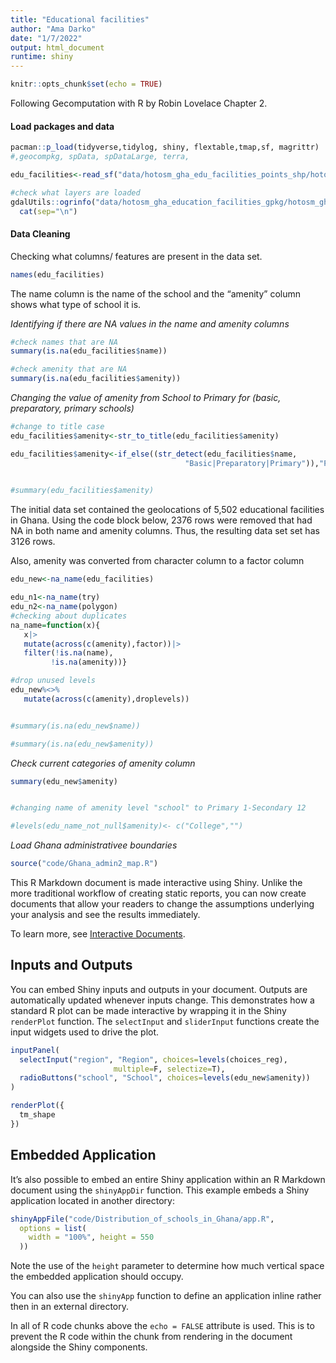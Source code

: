 ```yaml
---
title: "Educational facilities"
author: "Ama Darko"
date: "1/7/2022"
output: html_document
runtime: shiny
---
```


```r
knitr::opts_chunk$set(echo = TRUE)
```

Following Gecomputation with R by Robin Lovelace Chapter 2.

#### Load packages and data

```r
pacman::p_load(tidyverse,tidylog, shiny, flextable,tmap,sf, magrittr)
#,geocompkg, spData, spDataLarge, terra,

```

```r
edu_facilities<-read_sf("data/hotosm_gha_edu_facilities_points_shp/hotosm_gha_education_facilities_points.shp")
```

```r
#check what layers are loaded
gdalUtils::ogrinfo("data/hotosm_gha_education_facilities_gpkg/hotosm_gha_education_facilities.gpkg") |> 
  cat(sep="\n")
```

#### Data Cleaning

Checking what columns/ features are present in the data set.

```r
names(edu_facilities)
```

The name column is the name of the school and the "amenity" column shows what type of school it is.

*Identifying if there are NA values in the name and amenity columns*

```r
#check names that are NA
summary(is.na(edu_facilities$name))

#check amenity that are NA
summary(is.na(edu_facilities$amenity))


```

*Changing the value of amenity from School to Primary for (basic, preparatory, primary schools)*

```r
#change to title case
edu_facilities$amenity<-str_to_title(edu_facilities$amenity)

edu_facilities$amenity<-if_else((str_detect(edu_facilities$name,
                                       "Basic|Preparatory|Primary")),"Primary",edu_facilities$amenity)

         
#summary(edu_facilities$amenity)


```

The initial data set contained the geolocations of 5,502 educational facilities in Ghana. Using the code block below, 2376 rows were removed that had NA in both name and amenity columns. Thus, the resulting data set set has 3126 rows.

Also, amenity was converted from character column to a factor column

```r
edu_new<-na_name(edu_facilities)

edu_n1<-na_name(try)
edu_n2<-na_name(polygon)
#checking about duplicates
na_name=function(x){
   x|> 
   mutate(across(c(amenity),factor))|> 
   filter(!is.na(name),
         !is.na(amenity))}

#drop unused levels
edu_new%<>%
   mutate(across(c(amenity),droplevels))


#summary(is.na(edu_new$name))

#summary(is.na(edu_new$amenity))

```

*Check current categories of amenity column*

```r
summary(edu_new$amenity)


#changing name of amenity level "school" to Primary 1-Secondary 12

#levels(edu_name_not_null$amenity)<- c("College","")
```

*Load Ghana administrativee boundaries*

```r
source("code/Ghana_admin2_map.R")
```

This R Markdown document is made interactive using Shiny. Unlike the more traditional workflow of creating static reports, you can now create documents that allow your readers to change the assumptions underlying your analysis and see the results immediately.

To learn more, see [Interactive Documents](http://rmarkdown.rstudio.com/authoring_shiny.html).

## Inputs and Outputs

You can embed Shiny inputs and outputs in your document. Outputs are automatically updated whenever inputs change. This demonstrates how a standard R plot can be made interactive by wrapping it in the Shiny `renderPlot` function. The `selectInput` and `sliderInput` functions create the input widgets used to drive the plot.

```r

inputPanel(
  selectInput("region", "Region", choices=levels(choices_reg),
                       multiple=F, selectize=T),
  radioButtons("school", "School", choices=levels(edu_new$amenity)) 
)

renderPlot({
  tm_shape
})
```

## Embedded Application

It's also possible to embed an entire Shiny application within an R Markdown document using the `shinyAppDir` function. This example embeds a Shiny application located in another directory:

```r
shinyAppFile("code/Distribution_of_schools_in_Ghana/app.R",
  options = list(
    width = "100%", height = 550
  ))

```

Note the use of the `height` parameter to determine how much vertical space the embedded application should occupy.

You can also use the `shinyApp` function to define an application inline rather then in an external directory.

In all of R code chunks above the `echo = FALSE` attribute is used. This is to prevent the R code within the chunk from rendering in the document alongside the Shiny components.
